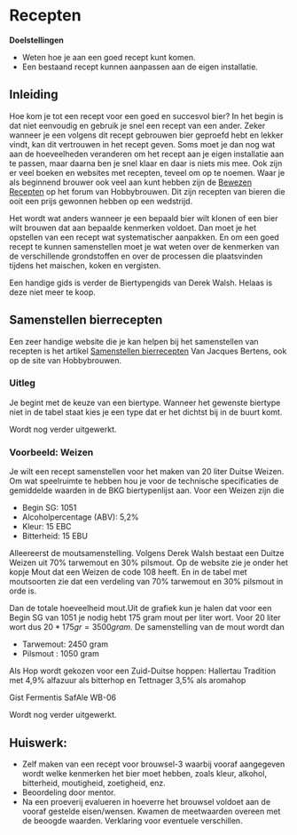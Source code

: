 # Recepten

**Doelstellingen**

-  Weten hoe je aan een goed recept kunt komen.
-  Een bestaand recept kunnen aanpassen aan de eigen installatie.

## Inleiding

Hoe kom je tot een recept voor een goed en succesvol bier? In het begin is dat niet eenvoudig en gebruik je snel een recept van een ander. Zeker wanneer je een volgens dit recept gebrouwen bier geproefd hebt en lekker vindt, kan dit vertrouwen in het recept geven. Soms moet je dan nog wat aan de hoeveelheden veranderen om het recept aan je eigen installatie aan te passen, maar daarna ben je snel klaar en daar is niets mis mee. Ook zijn er veel boeken en websites met recepten, teveel om op te noemen. Waar je als beginnend brouwer ook veel aan kunt hebben zijn de [Bewezen Recepten](https://www.hobbybrouwen.nl/forum/index.php?topic=4459.0) op het forum van Hobbybrouwen. Dit zijn recepten van bieren die ooit een prijs gewonnen hebben op een wedstrijd.

Het wordt wat anders wanneer je een bepaald bier wilt klonen of een bier wilt brouwen dat aan bepaalde kenmerken voldoet. Dan moet je het opstellen van een recept wat systematischer aanpakken. En om een goed recept te kunnen samenstellen moet je wat weten over de kenmerken van de verschillende grondstoffen en over de processen die plaatsvinden tijdens het maischen, koken en vergisten.

Een handige gids is verder de Biertypengids van Derek Walsh. Helaas is deze niet meer te koop.

## Samenstellen bierrecepten

Een zeer handige website die je kan helpen bij het samenstellen van recepten is het artikel [Samenstellen bierrecepten](https://www.hobbybrouwen.nl/artikel/samenrec.html) Van Jacques Bertens, ook op de site van Hobbybrouwen.

### Uitleg

Je begint met de keuze van een biertype. Wanneer het gewenste biertype niet in de tabel staat kies je een type dat er het dichtst bij in de buurt komt.

Wordt nog verder uitgewerkt.

### Voorbeeld: Weizen

Je wilt een recept samenstellen voor het maken van 20 liter Duitse Weizen. Om wat speelruimte te hebben hou je voor de technische specificaties de gemiddelde waarden in de BKG biertypenlijst aan. Voor een Weizen zijn die

-  Begin SG: 1051
-  Alcoholpercentage (ABV): 5,2%
-  Kleur: 15 EBC
-  Bitterheid: 15 EBU

Alleereerst de moutsamenstelling. Volgens Derek Walsh bestaat een Duitze Weizen uit 70% tarwemout en 30% pilsmout. Op de website zie je onder het kopje Mout dat een Weizen de code 108 heeft. En in de tabel met moutsoorten zie dat een verdeling van 70% tarwemout en 30% pilsmout in orde is.

Dan de totale hoeveelheid mout.Uit de grafiek kun je halen dat voor een Begin SG van 1051 je nodig hebt 175 gram mout per liter wort. Voor 20 liter wort dus $20*175 gr = 3500 gram$. De samenstelling van de mout wordt dan

-  Tarwemout: 2450 gram
-  Pilsmout : 1050 gram

Als Hop wordt gekozen voor een Zuid-Duitse hoppen: Hallertau Tradition met 4,9% alfazuur als bitterhop en Tettnager 3,5% als aromahop

Gist Fermentis SafAle WB-06

Wordt nog verder uitgewerkt.

## Huiswerk:

-  Zelf maken van een recept voor brouwsel-3 waarbij vooraf aangegeven wordt welke kenmerken het bier moet hebben, zoals kleur, alkohol, bitterheid, moutigheid, zoetigheid, enz.
-  Beoordeling door mentor.
-  Na een proeverij evalueren in hoeverre het brouwsel voldoet aan de vooraf gestelde eisen/wensen. Kwamen de meetwaarden overeen met de beoogde waarden. Verklaring voor eventuele verschillen.
